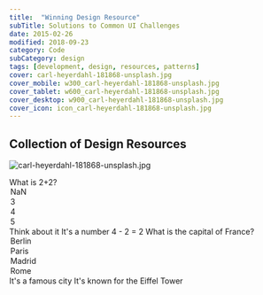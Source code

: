 ---
title:  "Winning Design Resource"
subTitle: Solutions to Common UI Challenges
date: 2015-02-26
modified: 2018-09-23
category: Code
subCategory: design
tags: [development, design, resources, patterns]
cover: carl-heyerdahl-181868-unsplash.jpg
cover_mobile: w300_carl-heyerdahl-181868-unsplash.jpg
cover_tablet: w600_carl-heyerdahl-181868-unsplash.jpg
cover_desktop: w900_carl-heyerdahl-181868-unsplash.jpg
cover_icon: icon_carl-heyerdahl-181868-unsplash.jpg
---


## Collection of Design Resources

![carl-heyerdahl-181868-unsplash.jpg](carl-heyerdahl-181868-unsplash.jpg)

<section>
  <Gist path="justsml/badccebfb44fd20dae39b49a2e29085b"></Gist>
</section>


<QuizUI>
 <Challenge>
   <Question>
     What is 2+2?
   </Question>
   <Options>
     <Option hint="You ok?">NaN</Option>
     <Option>3</Option>
     <Option answer={true}>4</Option>
     <Option hint="Too much...">5</Option>
   </Options>
   <Hints>
     <Hint>Think about it</Hint>
     <Hint>It's a number</Hint>
   </Hints>
   <Explanation>
     4 - 2 = 2
   </Explanation>
 </Challenge>
 <Challenge>
   <Question>
     What is the capital of France?
   </Question>
   <Options>
     <Option hint="Not quite">Berlin</Option>
     <Option answer={true}>Paris</Option>
     <Option hint="Try again">Madrid</Option>
     <Option hint="Nope">Rome</Option>
   </Options>
   <Hints>
     <Hint>It's a famous city</Hint>
     <Hint>It's known for the Eiffel Tower</Hint>
   </Hints>
 </Challenge>
</QuizUI>
